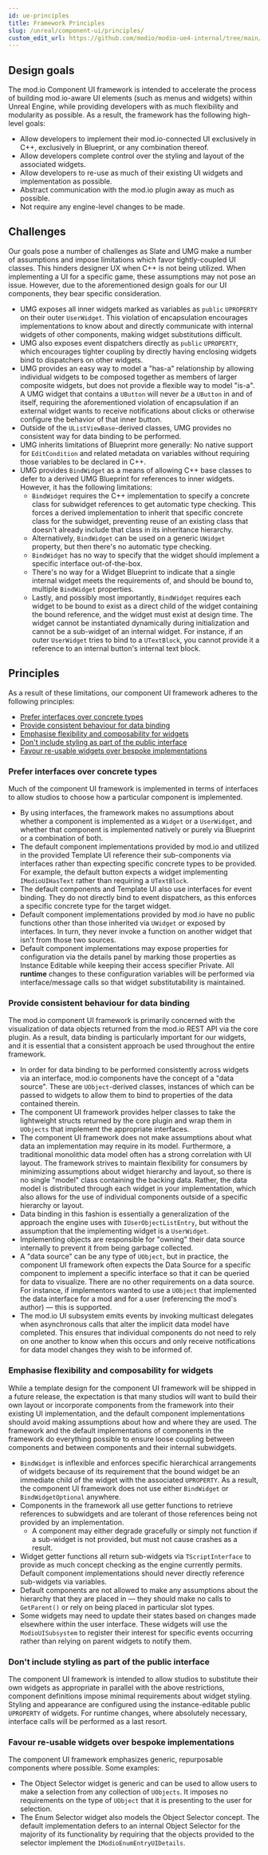 ```yaml
---
id: ue-principles
title: Framework Principles
slug: /unreal/component-ui/principles/
custom_edit_url: https://github.com/modio/modio-ue4-internal/tree/main/Plugins/ModioComponentUI/Doc/component-ui/principles.mdx
---
```


## Design goals

The mod.io Component UI framework is intended to accelerate the process of building mod.io-aware UI elements (such as menus and widgets) within Unreal Engine, while providing developers with as much flexibility and modularity as possible. As a result, the framework has the following high-level goals:

- Allow developers to implement their mod.io-connected UI exclusively in C++, exclusively in Blueprint, or any combination thereof.
- Allow developers complete control over the styling and layout of the associated widgets.
- Allow developers to re-use as much of their existing UI widgets and implementation as possible.
- Abstract communication with the mod.io plugin away as much as possible.
- Not require any engine-level changes to be made.

## Challenges

Our goals pose a number of challenges as Slate and UMG make a number of assumptions and impose limitations which favor tightly-coupled UI classes. This hinders designer UX when C++ is not being utilized. When implementing a UI for a specific game, these assumptions may not pose an issue. However, due to the aforementioned design goals for our UI components, they bear specific consideration.

- UMG exposes all inner widgets marked as variables as `public` `UPROPERTY` on their outer `UserWidget`. This violation of encapsulation encourages implementations to know about and directly communicate with internal widgets of other components, making widget substitutions difficult.
- UMG also exposes event dispatchers directly as `public` `UPROPERTY`, which encourages tighter coupling by directly having enclosing widgets bind to dispatchers on other widgets.
- UMG provides an easy way to model a "has-a" relationship by allowing individual widgets to be composed together as members of larger composite widgets, but does not provide a flexible way to model "is-a". A UMG widget that contains a `UButton` will never *be* a `UButton` in and of itself, requiring the aforementioned violation of encapsulation if an external widget wants to receive notifications about clicks or otherwise configure the behavior of that inner button.
- Outside of the `UListViewBase`-derived classes, UMG provides no consistent way for data binding to be performed.
- UMG inherits limitations of Blueprint more generally: No native support for `EditCondition` and related metadata on variables without requiring those variables to be declared in C++.
- UMG provides `BindWidget` as a means of allowing C++ base classes to defer to a derived UMG Blueprint for references to inner widgets. However, it has the following limitations:
  - `BindWidget` requires the C++ implementation to specify a concrete class for subwidget references to get automatic type checking. This forces a derived implementation to inherit that specific concrete class for the subwidget, preventing reuse of an existing class that doesn't already include that class in its inheritance hierarchy.
  - Alternatively, `BindWidget` can be used on a generic `UWidget ` property, but then there's no automatic type checking.
  - `BindWidget` has no way to specify that the widget should implement a specific interface out-of-the-box.
  - There's no way for a Widget Blueprint to indicate that a single internal widget meets the requirements of, and should be bound to, multiple `BindWidget` properties.
  - Lastly, and possibly most importantly, `BindWidget` requires each widget to be bound to exist as a direct child of the widget containing the bound reference, and the widget must exist at design time. The widget cannot be instantiated dynamically during initialization and cannot be a sub-widget of an internal widget. For instance, if an outer `UserWidget` tries to bind to a `UTextBlock`, you cannot provide it a reference to an internal button's internal text block.

## Principles

As a result of these limitations, our component UI framework adheres to the following principles:

- [Prefer interfaces over concrete types](#prefer-interfaces-over-concrete-types)
- [Provide consistent behaviour for data binding](#provide-consistent-behaviour-for-data-binding)
- [Emphasise flexibility and composability for widgets](#emphasise-flexibility-and-composability-for-widgets)
- [Don't include styling as part of the public interface](#dont-include-styling-as-part-of-the-public-interface)
- [Favour re-usable widgets over bespoke implementations](#favour-re-usable-widgets-over-bespoke-implementations)

### Prefer interfaces over concrete types

Much of the component UI framework is implemented in terms of interfaces to allow studios to choose how a particular component is implemented.

- By using interfaces, the framework makes no assumptions about whether a component is implemented as a `Widget` or a `UserWidget`, and whether that component is implemented natively or purely via Blueprint or a combination of both.
- The default component implementations provided by mod.io and utilized in the provided Template UI reference their sub-components via interfaces rather than expecting specific concrete types to be provided. For example, the default button expects a widget implementing `IModioUIHasText` rather than requiring a `UTextBlock`.
- The default components and Template UI also use interfaces for event binding. They do not directly bind to event dispatchers, as this enforces a specific concrete type for the target widget.
- Default component implementations provided by mod.io have no public functions other than those inherited via `UWidget` or exposed by interfaces. In turn, they never invoke a function on another widget that isn't from those two sources.
- Default component implementations may expose properties for configuration via the details panel by marking those properties as Instance Editable while keeping their access specifier Private. All **runtime** changes to these configuration variables will be performed via interface/message calls so that widget substitutability is maintained.

### Provide consistent behaviour for data binding

The mod.io component UI framework is primarily concerned with the visualization of data objects returned from the mod.io REST API via the core plugin. As a result, data binding is particularly important for our widgets, and it is essential that a consistent approach be used throughout the entire framework.

- In order for data binding to be performed consistently across widgets via an interface, mod.io components have the concept of a "data source". These are `UObject`-derived classes, instances of which can be passed to widgets to allow them to bind to properties of the data contained therein.
- The component UI framework provides helper classes to take the lightweight structs returned by the core plugin and wrap them in `UObjects` that implement the appropriate interfaces.
- The component UI framework does not make assumptions about what data an implementation may require in its model. Furthermore, a traditional monolithic data model often has a strong correlation with UI layout. The framework strives to maintain flexibility for consumers by minimizing assumptions about widget hierarchy and layout, so there is no single "model" class containing the backing data. Rather, the data model is distributed through each widget in your implementation, which also allows for the use of individual components outside of a specific hierarchy or layout.
- Data binding in this fashion is essentially a generalization of the approach the engine uses with `IUserObjectListEntry`, but without the assumption that the implementing widget is a `UserWidget`.
- Implementing objects are responsible for "owning" their data source internally to prevent it from being garbage collected.
- A "data source" can be any type of `UObject`, but in practice, the component UI framework often expects the Data Source for a specific component to implement a specific interface so that it can be queried for data to visualize. There are no other requirements on a data source. For instance, if implementors wanted to use a `UObject` that implemented the data interface for a mod and for a user (referencing the mod's author) — this is supported.
- The mod.io UI subsystem emits events by invoking multicast delegates when asynchronous calls that alter the implicit data model have completed. This ensures that individual components do not need to rely on one another to know when this occurs and only receive notifications for data model changes they wish to be informed of.

### Emphasise flexibility and composability for widgets

While a template design for the component UI framework will be shipped in a future release, the expectation is that many studios will want to build their own layout or incorporate components from the framework into their existing UI implementation, and the default component implementations should avoid making assumptions about how and where they are used. The framework and the default implementations of components in the framework do everything possible to ensure loose coupling between components and between components and their internal subwidgets.

- `BindWidget` is inflexible and enforces specific hierarchical arrangements of widgets because of its requirement that the bound widget be an immediate child of the widget with the associated `UPROPERTY`. As a result, the component UI framework does not use either `BindWidget` or `BindWidgetOptional` anywhere.
- Components in the framework all use getter functions to retrieve references to subwidgets and are tolerant of those references being not provided by an implementation.
  - A component may either degrade gracefully or simply not function if a sub-widget is not provided, but must not cause crashes as a result.
- Widget getter functions all return sub-widgets via `TScriptInterface` to provide as much concept checking as the engine currently permits. Default component implementations should never directly reference sub-widgets via variables.
- Default components are not allowed to make any assumptions about the hierarchy that they are placed in — they should make no calls to `GetParent()` or rely on being placed in particular slot types.
- Some widgets may need to update their states based on changes made elsewhere within the user interface. These widgets will use the `ModioUISubsystem` to register their interest for specific events occurring rather than relying on parent widgets to notify them.

### Don't include styling as part of the public interface

The component UI framework is intended to allow studios to substitute their own widgets as appropriate in parallel with the above restrictions, component definitions impose minimal requirements about widget styling. Styling and appearance are configured using the instance-editable public `UPROPERTY` of widgets. For runtime changes, where absolutely necessary, interface calls will be performed as a last resort.

### Favour re-usable widgets over bespoke implementations

The component UI framework emphasizes generic, repurposable components where possible. Some examples:

- The Object Selector widget is generic and can be used to allow users to make a selection from any collection of `UObjects`. It imposes no requirements on the type of `UObject` that it is presenting to the user for selection.
- The Enum Selector widget also models the Object Selector concept. The default implementation defers to an internal Object Selector for the majority of its functionality by requiring that the objects provided to the selector implement the `IModioEnumEntryUIDetails`.